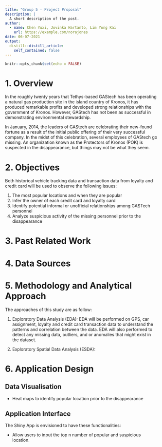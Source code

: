 ```yaml
---
title: "Group 5 - Project Proposal"
description: |
  A short description of the post.
author:
  - name: Chen Yuxi, Jovinka Hartanto, Lim Yong Kai
    url: https://example.com/norajones
date: 06-07-2021
output:
  distill::distill_article:
    self_contained: false
---
```



```r
knitr::opts_chunk$set(echo = FALSE)
```


# 1. Overview
In the roughly twenty years that Tethys-based GAStech has been operating a natural gas production site in the island country of Kronos, it has produced remarkable profits and developed strong relationships with the government of Kronos. However, GAStech has not been as successful in demonstrating environmental stewardship.

In January, 2014, the leaders of GAStech are celebrating their new-found fortune as a result of the initial public offering of their very successful company. In the midst of this celebration, several employees of GAStech go missing. An organization known as the Protectors of Kronos (POK) is suspected in the disappearance, but things may not be what they seem.

# 2. Objectives
Both historical vehicle tracking data and transaction data from loyalty and credit card will be used to observe the following issues:

1. The most popular locations and when they are popular
2. Infer the owner of each credit card and loyalty card
3. Identify potential informal or unofficial relationships among GASTech personnel
4. Analyze suspicious activity of the missing personnel prior to the disappearance


# 3. Past Related Work

# 4. Data Sources

# 5. Methodology and Analytical Approach
The approaches of this study are as follow:

1. Exploratory Data Analysis (EDA): EDA will be performed on GPS, car assignment, loyalty and credit card transaction data to understand the patterns and correlation between the data. EDA will also performed to detect any missing data, outliers, and  or anomalies that might exist in the dataset. 

2. Exploratory Spatial Data Analysis (ESDA): 



# 6. Application Design

## Data Visualisation
* Heat maps to identify popular location prior to the disappearance

## Application Interface 
The Shiny App is envisioned to have these functionalities:

* Allow users to input the top n number of popular and suspicious location.
